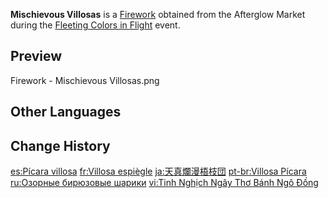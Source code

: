 {{Item Infobox
|id           = 223007
|image        = Item Mischievous Villosas.png
|type         = Fireworks
|quality      = 3
|effect       = Color: Standard Model<br>Size: ×1.0<br>Height: 14<br>Rotation: 0&deg;
|description  = An Anemo Slime-shaped creation. However, its creator considered calling it an "Anemo Slime-something" just a little odd, thus using the name of a similarly-colored local snack, "Villosa Balls," instead.
|source1      = [[Fleeting Colors in Flight]] Event Shop: [[Fleeting Colors in Flight#Afterglow Market Stage 1|Afterglow Market Stage 1]]
|source2      = {{Sold By|Mischievous Villosas}}
}}
'''Mischievous Villosas''' is a [[Firework]] obtained from the Afterglow Market during the [[Fleeting Colors in Flight]] event.

==Preview==
<gallery>
Firework - Mischievous Villosas.png
</gallery>

==Other Languages==
{{Other Languages
|en      = Mischievous Villosas
|zhs     = 憨状可掬梧枝团
|zhs_rm  = Hānzhuàngkějū Wú Zhī Tuán
|zht     = 憨狀可掬梧枝團
|zht_rm  = Hānzhuàngkějū Wú Zhī Tuán
|zh_tl   = 
|ja      = 天真爛漫梧枝団
|ja_rm   = Tenshinranman Goshindan{{Assumed}}
|ja_tl   = Innocence "Villosa Balls"
|ja_note = {{ja|梧枝団|tl=Villosa Balls}} 梧枝 literally means "Parasol Tree Branch".
|ko      = 동글동글 오동 경단
|ko_tl   = Round and Round Paulownia Rice Ball Cake
|es      = Pícara villosa
|es_tl   = Mischievous Villosa
|fr      = Villosa espiègle
|fr_tl   = Mischievous Villosa
|ru      = Озорные бирюзовые шарики
|ru_tl   = Mischievous Turquoise Balloons
|th      = Villosa จอมซน
|th_rm   = 
|th_tl   = 
|vi      = Tinh Nghịch Ngây Thơ Bánh Ngô Đồng
|vi_tl   = 
|de      = Lustiger Villenball
|de_tl   = Funnyy Villus Ball
|id      = Mischievous Villosas
|pt      = Villosa Pícara
|pt_tl   = 
|tr      = Yaramaz Villoza
|tr_tl   = 
|it      = Villosa birichina
|it_tl   = 
}}

==Change History==
{{Change History|2.4}}

[[es:Pícara villosa]]
[[fr:Villosa espiègle]]
[[ja:天真爛漫梧枝団]]
[[pt-br:Villosa Pícara]]
[[ru:Озорные бирюзовые шарики]]
[[vi:Tinh Nghịch Ngây Thơ Bánh Ngô Đồng]]